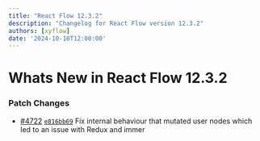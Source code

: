 ```yaml
---
title: "React Flow 12.3.2"
description: "Changelog for React Flow version 12.3.2"
authors: [xyflow]
date: '2024-10-10T12:00:00'
---
```

# Whats New in React Flow 12.3.2
### Patch Changes

-   [#4722](https://github.com/xyflow/xyflow/pull/4722) [`e816bb69`](https://github.com/xyflow/xyflow/commit/e816bb6953486e37dd39d93252aa9b94fe5d4ec1) Fix internal behaviour that mutated user nodes which led to an issue with Redux and immer

